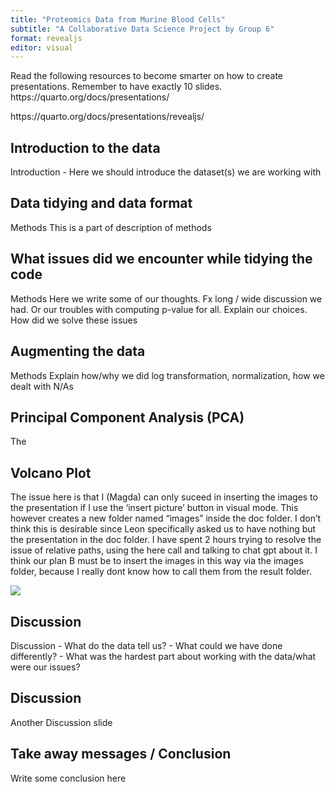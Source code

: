 ```yaml
---
title: "Proteomics Data from Murine Blood Cells"
subtitle: "A Collaborative Data Science Project by Group 6"
format: revealjs
editor: visual
---
```


Read the following resources to become smarter on how to create presentations. Remember to have exactly 10 slides. https://quarto.org/docs/presentations/

https://quarto.org/docs/presentations/revealjs/

## Introduction to the data

Introduction - Here we should introduce the dataset(s) we are working with

## Data tidying and data format

Methods This is a part of description of methods

## What issues did we encounter while tidying the code

Methods Here we write some of our thoughts. Fx long / wide discussion we had. Or our troubles with computing p-value for all. Explain our choices. How did we solve these issues

## Augmenting the data

Methods Explain how/why we did log transformation, normalization, how we dealt with N/As

## Principal Component Analysis (PCA)

The

## Volcano Plot

The issue here is that I (Magda) can only suceed in inserting the images to the presentation if I use the 'insert picture' button in visual mode. This however creates a new folder named "images" inside the doc folder. I don't think this is desirable since Leon specifically asked us to have nothing but the presentation in the doc folder. I have spent 2 hours trying to resolve the issue of relative paths, using the here call and talking to chat gpt about it. I think our plan B must be to insert the images in this way via the images folder, because I really dont know how to call them from the result folder.

![](../results/cmp_gmp_volcano_plot.png)

## Discussion

Discussion - What do the data tell us? - What could we have done differently? - What was the hardest part about working with the data/what were our issues?

## Discussion

Another Discussion slide

## Take away messages / Conclusion

Write some conclusion here

